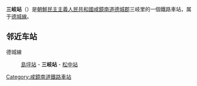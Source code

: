 {{朝鮮半島車站資訊
|公司色 = blue
|文字色 = 
|站名 = 三岐站
|圖片 = 
|pxl = 
|圖片說明 =
|前一站 = [[島坪站|島坪]]
|前一站距離 = 5.1
|後一站距離 = 7.9
|後一站 = [[松中站|松中]]
|所屬路線 = [[德城線|德城線]]
|距離 = 35.3
|起點站 = [[新北青站|新北青]]
|諺文 = 삼기역
|朝鮮漢字 = 三岐驛
|文觀部式 = 
|馬-賴式 = Samgi-yŏk
|副站名 = 
|車站編號 = 
|停站路線數 = 
|所屬公司 = [[朝鮮民主主義人民共和國鐵道省|朝鮮民主主義人民共和國鐵道省]]
|所在地 =[[咸鏡南道|咸鏡南道]][[德城郡|德城郡]]三岐里
|車站構造 = 地面车站
|月台配置 = 
|啟用年月日 =
|廢站年月日 = 
|上下車人次 = 
|統計年度 = 
|轉車 = 
|備註 = 
|全寬備註 = 
}}

'''三岐站'''（{{lang-ko|삼기역}}）是[[朝鮮民主主義人民共和國|朝鮮民主主義人民共和國]][[咸鏡南道|咸鏡南道]][[德城郡|德城郡]]三岐里的一個鐵路車站，属于[[德城線|德城線]]。

==邻近车站==
德城線
:[[島坪站|島坪站]] - '''三岐站''' - [[松中站|松中站]]

{{朝鲜铁路小作品}}

{{德城線}}

[[Category:咸鏡南道鐵路車站|Category:咸鏡南道鐵路車站]]